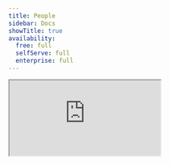 ```yaml
---
title: People
sidebar: Docs
showTitle: true
availability:
  free: full
  selfServe: full
  enterprise: full
---
```



<iframe
    src="https://www.youtube-nocookie.com/embed/2jQco8hEvTI?start=295"
    className="rounded shadow-xl"
/>

Clicking on [People](https://us.posthog.com/persons) in the left-hand navigation opens a list containing all users, which you can then search.

All users have a alphanumeric ID. [Identified users](/docs/product-analytics/identify) have a distinct ID, normally `email`.

PostHog tracks user behavior, whether or not the user is logged in and identifiable.

## Person profiles

Clicking on a user opens their profile and shows all their properties.

<ProductScreenshot
    imageLight={personProfileLight}
    imageDark = {personProfileDark}
    alt="Person profile" 
    classes="rounded"
/>

- **Events** shows all the events a user has triggered, which you can search and filter to find specific events.

- **Recordings** shows all session replays a user has generated. Note this is subject to the retention policy of your plan, so users who haven't been active recently may have none.

- **Cohorts** shows all the cohorts a user belongs to.

- **Related groups:** shows groups (e.g. organizations, projects, and instances) a user belongs to.

- **Feature flags:** shows all feature flags that are enabled for a user.

- **History:** shows any manual changes that have been made to the user's profile.

## Deleting person data

- Select 'Persons' from the left-hand menu
- Search for the person via their unique ID. For example, their email
- Click on the person's ID
- Click 'Delete person' to remove them and all their associated data from the PostHog instance. You will be prompted to confirm this action.

## Deleting person data with the API

You can also delete persons data via the API. See the [Data Deletion docs](/docs/privacy/data-deletion) for more information.

## Events with person processing

Events with person processing create or update an associated person profile (see above). This allows for the following features:

- Person profiles
- Filtering on person properties
- Merging identities across distinct_ids (ie merging anonymous users with your logged in user)
- Cohort creation
- Feature flag targeting on properties
- Tracking initial UTM tags and referrers across anonymous and identified users

However, there are many usecases that don't require this person processing. Because events that don't do person processing are cheaper for us to ingest, the pricing for these events is lower.

Some examples of usecases that often don't require person profiles
- Tracking a marketing website
- B2C apps where users don't sign up or log in
- High volume API server events

> For backward compatibility reasons, and to make sure we don't drop person information accidentally, processing events with persons is the default for configs without any option set. 

### PostHog-js

You can control whether events from PostHog-js have person processing enabled with the `process_person` config setting. There are three options:

- `process_person: 'always'` _(default)_ - we will process persons data for all events
- `process_person: 'never'` - we won't process persons for any event. This means that anonymous users will not be merged once they sign up or login, so you lose the ability to create funnels that track users from anonyomous to identified. All events (including `$identify`) will be sent with `$process_person: False`.
- `process_person: 'identified_only'` - we will only process persons when you call `posthog.identify([distinct_id])`. Anonymous users won't get person profiles.

An example configuration would be

```js-web
import posthog from 'posthog-js'
posthog.init(
    '<ph_project_api_key>',
    {
        api_host: '<ph_instance_address>',
        process_person: 'identified_only'
    }
)
```


### Other SDKs

When sending events from other SDKs, you can pass a `$process_person` property. There are two options:

- `$process_person: true` _(default)_ - we will process persons data for this event
- `$process_person: false` - we won't process persons data for this event

An example for our node library would be:

```js
client.capture({
    distinctId: 'distinct_id_of_the_user',
    event: 'api track event',
    properties: {
        $process_person: false
    },
})
```

